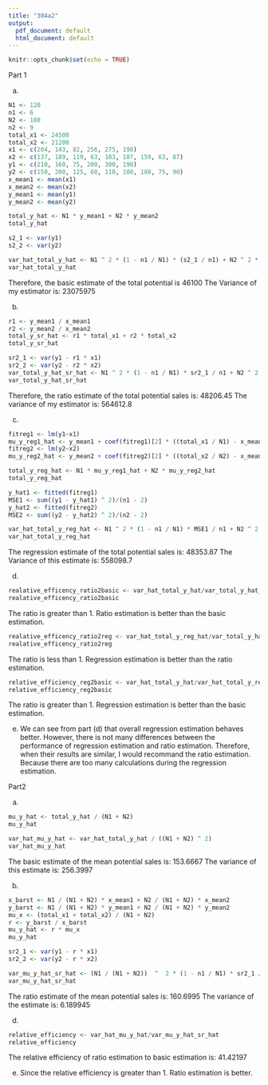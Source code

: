 ```yaml
---
title: "304a2"
output:
  pdf_document: default
  html_document: default
---
```


```r
knitr::opts_chunk$set(echo = TRUE)
```

Part 1

(a)
```r
N1 <- 120
n1 <- 6
N2 <- 180
n2 <- 9
total_x1 <- 24500
total_x2 <- 21200
x1 <- c(204, 143, 82, 256, 275, 198)
x2 <- c(137, 189, 119, 63, 103, 107, 159, 63, 87)
y1 <- c(210, 160, 75, 280, 300, 190)
y2 <- c(150, 200, 125, 60, 110, 100, 180, 75, 90)
x_mean1 <- mean(x1)
x_mean2 <- mean(x2)
y_mean1 <- mean(y1)
y_mean2 <- mean(y2)

total_y_hat <- N1 * y_mean1 + N2 * y_mean2
total_y_hat

s2_1 <- var(y1)
s2_2 <- var(y2)

var_hat_total_y_hat <- N1 ^ 2 * (1 - n1 / N1) * (s2_1 / n1) + N2 ^ 2 * (1 - n2 / N2) * (s2_2 / n2)
var_hat_total_y_hat
```
Therefore, the basic estimate of the total potential is 46100
The Variance of my estimator is: 23075975

(b)
```r
r1 <- y_mean1 / x_mean1
r2 <- y_mean2 / x_mean2
total_y_sr_hat <- r1 * total_x1 + r2 * total_x2
total_y_sr_hat

sr2_1 <- var(y1 - r1 * x1)
sr2_2 <- var(y2 - r2 * x2)
var_total_y_hat_sr_hat <- N1 ^ 2 * (1 - n1 / N1) * sr2_1 / n1 + N2 ^ 2 * (1 - n2 / N2) * sr2_2 / n2
var_total_y_hat_sr_hat
```
Therefore, the ratio estimate of the total potential sales is: 48206.45
The variance of my estimator is: 564612.8

(c)
```r
fitreg1 <- lm(y1~x1)
mu_y_reg1_hat <- y_mean1 + coef(fitreg1)[2] * ((total_x1 / N1) - x_mean1)
fitreg2 <- lm(y2~x2)
mu_y_reg2_hat <- y_mean2 + coef(fitreg2)[2] * ((total_x2 / N2) - x_mean2)

total_y_reg_hat <- N1 * mu_y_reg1_hat + N2 * mu_y_reg2_hat
total_y_reg_hat

y_hat1 <- fitted(fitreg1)
MSE1 <- sum((y1 - y_hat1) ^ 2)/(n1 - 2)
y_hat2 <- fitted(fitreg2)
MSE2 <- sum((y2 - y_hat2) ^ 2)/(n2 - 2)

var_hat_total_y_reg_hat <- N1 ^ 2 * (1 - n1 / N1) * MSE1 / n1 + N2 ^ 2 * (1 - n2 / N2) * MSE2 / n2
var_hat_total_y_reg_hat
```
The regression estimate of the total potential sales is: 48353.87
The Variance of this estimate is: 558098.7

(d)
```r
realative_efficency_ratio2basic <- var_hat_total_y_hat/var_total_y_hat_sr_hat
realative_efficency_ratio2basic
```
The ratio is greater than 1. Ratio estimation is better than the basic estimation.
```r
realative_efficency_ratio2reg <- var_hat_total_y_reg_hat/var_total_y_hat_sr_hat
realative_efficency_ratio2reg
```
The ratio is less than 1. Regression estimation is better than the ratio estimation.
```r
relative_efficiency_reg2basic <- var_hat_total_y_hat/var_hat_total_y_reg_hat
relative_efficiency_reg2basic
```
The ratio is greater than 1. Regression estimation is better than the basic estimation.

(e)
We can see from part (d) that overall regression estimation behaves better. However, there is not many differences between the performance of regression estimation and ratio estimation. Therefore, when their results are similar, I would recommand the ratio estimation. Because there are too many calculations during the regression estimation.


Part2

(a)
```r
mu_y_hat <- total_y_hat / (N1 + N2)
mu_y_hat

var_hat_mu_y_hat <- var_hat_total_y_hat / ((N1 + N2) ^ 2) 
var_hat_mu_y_hat

```
The basic estimate of the mean potential sales is: 153.6667
The variance of this estimate is: 256.3997

(b)
```r
x_barst <- N1 / (N1 + N2) * x_mean1 + N2 / (N1 + N2) * x_mean2
y_barst <- N1 / (N1 + N2) * y_mean1 + N2 / (N1 + N2) * y_mean2
mu_x <- (total_x1 + total_x2) / (N1 + N2)
r <- y_barst / x_barst
mu_y_hat <- r * mu_x
mu_y_hat

sr2_1 <- var(y1 - r * x1)
sr2_2 <- var(y2 - r * x2)

var_mu_y_hat_sr_hat <- (N1 / (N1 + N2))  ^  2 * (1 - n1 / N1) * sr2_1 / n1 + (N2 / (N1 + N2)) ^ 2 * (1 - n2 / N2) * sr2_2 / n2
var_mu_y_hat_sr_hat
```
The ratio estimate of the mean potential sales is: 160.6995
The variance of the estimate is: 6.189945

(d)
```r
relative_efficiency <- var_hat_mu_y_hat/var_mu_y_hat_sr_hat
relative_efficiency
```
The relative efficiency of ratio estimation to basic estimation is: 41.42197

(e)
Since the relative efficiency is greater than 1. Ratio estimation is better.
